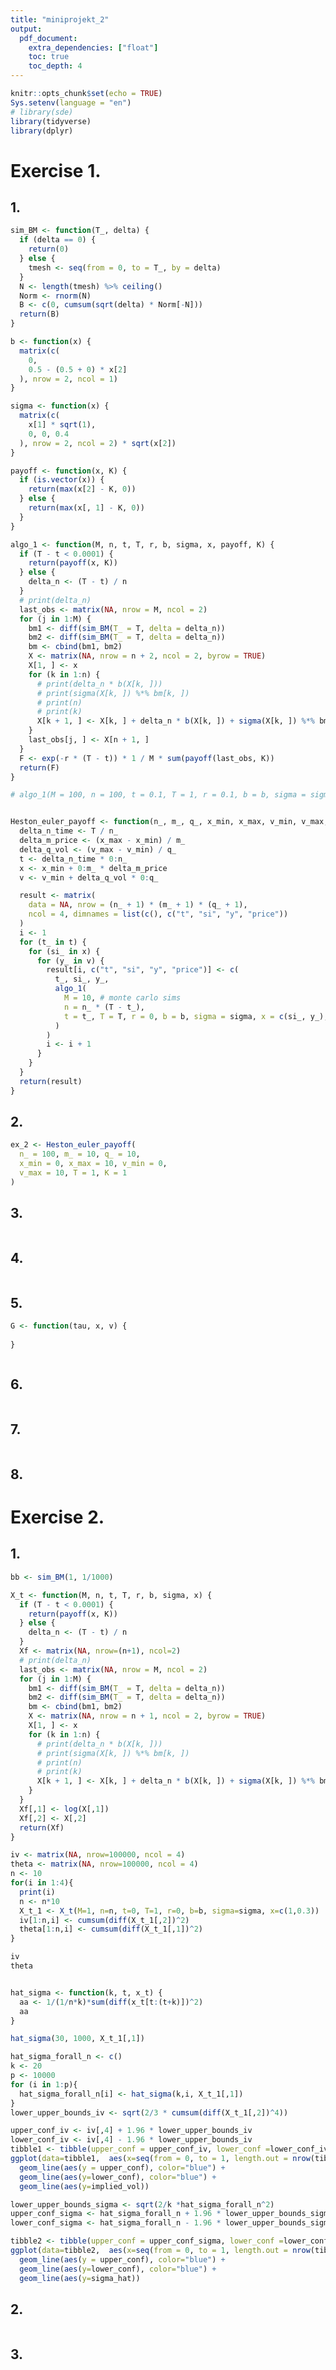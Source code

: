 ```yaml
---
title: "miniprojekt_2"
output:
  pdf_document:
    extra_dependencies: ["float"]
    toc: true
    toc_depth: 4
---
```


```r
knitr::opts_chunk$set(echo = TRUE)
Sys.setenv(language = "en")
# library(sde)
library(tidyverse)
library(dplyr)
```

# Exercise 1.

## 1.

```r

sim_BM <- function(T_, delta) {
  if (delta == 0) {
    return(0)
  } else {
    tmesh <- seq(from = 0, to = T_, by = delta)
  }
  N <- length(tmesh) %>% ceiling()
  Norm <- rnorm(N)
  B <- c(0, cumsum(sqrt(delta) * Norm[-N]))
  return(B)
}

b <- function(x) {
  matrix(c(
    0,
    0.5 - (0.5 + 0) * x[2]
  ), nrow = 2, ncol = 1)
}

sigma <- function(x) {
  matrix(c(
    x[1] * sqrt(1),
    0, 0, 0.4
  ), nrow = 2, ncol = 2) * sqrt(x[2])
}

payoff <- function(x, K) {
  if (is.vector(x)) {
    return(max(x[2] - K, 0))
  } else {
    return(max(x[, 1] - K, 0))
  }
}

algo_1 <- function(M, n, t, T, r, b, sigma, x, payoff, K) {
  if (T - t < 0.0001) {
    return(payoff(x, K))
  } else {
    delta_n <- (T - t) / n
  }
  # print(delta_n)
  last_obs <- matrix(NA, nrow = M, ncol = 2)
  for (j in 1:M) {
    bm1 <- diff(sim_BM(T_ = T, delta = delta_n))
    bm2 <- diff(sim_BM(T_ = T, delta = delta_n))
    bm <- cbind(bm1, bm2)
    X <- matrix(NA, nrow = n + 2, ncol = 2, byrow = TRUE)
    X[1, ] <- x
    for (k in 1:n) {
      # print(delta_n * b(X[k, ]))
      # print(sigma(X[k, ]) %*% bm[k, ])
      # print(n)
      # print(k)
      X[k + 1, ] <- X[k, ] + delta_n * b(X[k, ]) + sigma(X[k, ]) %*% bm[k, ]
    }
    last_obs[j, ] <- X[n + 1, ]
  }
  F <- exp(-r * (T - t)) * 1 / M * sum(payoff(last_obs, K))
  return(F)
}

# algo_1(M = 100, n = 100, t = 0.1, T = 1, r = 0.1, b = b, sigma = sigma, x = c(9, 0.1), payoff = payoff, K = 10)


Heston_euler_payoff <- function(n_, m_, q_, x_min, x_max, v_min, v_max, T, K) {
  delta_n_time <- T / n_
  delta_m_price <- (x_max - x_min) / m_
  delta_q_vol <- (v_max - v_min) / q_
  t <- delta_n_time * 0:n_
  x <- x_min + 0:m_ * delta_m_price
  v <- v_min + delta_q_vol * 0:q_

  result <- matrix(
    data = NA, nrow = (n_ + 1) * (m_ + 1) * (q_ + 1),
    ncol = 4, dimnames = list(c(), c("t", "si", "y", "price"))
  )
  i <- 1
  for (t_ in t) {
    for (si_ in x) {
      for (y_ in v) {
        result[i, c("t", "si", "y", "price")] <- c(
          t_, si_, y_,
          algo_1(
            M = 10, # monte carlo sims
            n = n_ * (T - t_),
            t = t_, T = T, r = 0, b = b, sigma = sigma, x = c(si_, y_), payoff = payoff, K = K
          )
        )
        i <- i + 1
      }
    }
  }
  return(result)
}

```

## 2.

```r
ex_2 <- Heston_euler_payoff(
  n_ = 100, m_ = 10, q_ = 10,
  x_min = 0, x_max = 10, v_min = 0,
  v_max = 10, T = 1, K = 1
)
```

## 3.

```r

```

## 4.

```r

```


## 5.



```r

G <- function(tau, x, v) {
  
}



```


## 6.

```r

```


## 7.

```r


```


## 8.


# Exercise 2.

## 1.

```r
bb <- sim_BM(1, 1/1000)

X_t <- function(M, n, t, T, r, b, sigma, x) {
  if (T - t < 0.0001) {
    return(payoff(x, K))
  } else {
    delta_n <- (T - t) / n
  }
  Xf <- matrix(NA, nrow=(n+1), ncol=2)
  # print(delta_n)
  last_obs <- matrix(NA, nrow = M, ncol = 2)
  for (j in 1:M) {
    bm1 <- diff(sim_BM(T_ = T, delta = delta_n))
    bm2 <- diff(sim_BM(T_ = T, delta = delta_n))
    bm <- cbind(bm1, bm2)
    X <- matrix(NA, nrow = n + 1, ncol = 2, byrow = TRUE)
    X[1, ] <- x
    for (k in 1:n) {
      # print(delta_n * b(X[k, ]))
      # print(sigma(X[k, ]) %*% bm[k, ])
      # print(n)
      # print(k)
      X[k + 1, ] <- X[k, ] + delta_n * b(X[k, ]) + sigma(X[k, ]) %*% bm[k, ]
    }
  }
  Xf[,1] <- log(X[,1])
  Xf[,2] <- X[,2]
  return(Xf)
}

iv <- matrix(NA, nrow=100000, ncol = 4)
theta <- matrix(NA, nrow=100000, ncol = 4)
n <- 10
for(i in 1:4){
  print(i)
  n <- n*10
  X_t_1 <- X_t(M=1, n=n, t=0, T=1, r=0, b=b, sigma=sigma, x=c(1,0.3))
  iv[1:n,i] <- cumsum(diff(X_t_1[,2])^2)
  theta[1:n,i] <- cumsum(diff(X_t_1[,1])^2)
}

iv
theta


hat_sigma <- function(k, t, x_t) {
  aa <- 1/(1/n*k)*sum(diff(x_t[t:(t+k)])^2)
  aa
}

hat_sigma(30, 1000, X_t_1[,1])

hat_sigma_forall_n <- c()
k <- 20
p <- 10000
for (i in 1:p){
  hat_sigma_forall_n[i] <- hat_sigma(k,i, X_t_1[,1])
}
lower_upper_bounds_iv <- sqrt(2/3 * cumsum(diff(X_t_1[,2])^4))

upper_conf_iv <- iv[,4] + 1.96 * lower_upper_bounds_iv
lower_conf_iv <- iv[,4] - 1.96 * lower_upper_bounds_iv
tibble1 <- tibble(upper_conf = upper_conf_iv, lower_conf =lower_conf_iv, implied_vol = iv[,4])
ggplot(data=tibble1,  aes(x=seq(from = 0, to = 1, length.out = nrow(tibble1)))) +
  geom_line(aes(y = upper_conf), color="blue") + 
  geom_line(aes(y=lower_conf), color="blue") + 
  geom_line(aes(y=implied_vol))

lower_upper_bounds_sigma <- sqrt(2/k *hat_sigma_forall_n^2)
upper_conf_sigma <- hat_sigma_forall_n + 1.96 * lower_upper_bounds_sigma
lower_conf_sigma <- hat_sigma_forall_n - 1.96 * lower_upper_bounds_sigma

tibble2 <- tibble(upper_conf = upper_conf_sigma, lower_conf =lower_conf_sigma, sigma_hat = hat_sigma_forall_n)
ggplot(data=tibble2,  aes(x=seq(from = 0, to = 1, length.out = nrow(tibble2)))) +
  geom_line(aes(y = upper_conf), color="blue") + 
  geom_line(aes(y=lower_conf), color="blue") + 
  geom_line(aes(y=sigma_hat))


```


## 2.

```r

```


## 3.

```r

```
